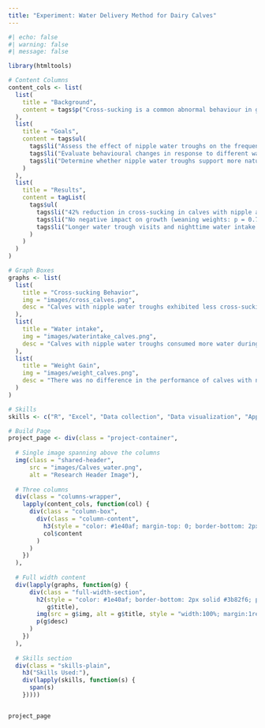 ```yaml
---
title: "Experiment: Water Delivery Method for Dairy Calves"
---
```


```r
#| echo: false
#| warning: false
#| message: false

library(htmltools)

# Content Columns
content_cols <- list(
  list(
    title = "Background",
    content = tags$p("Cross-sucking is a common abnormal behaviour in group-housed dairy calves, linked to welfare concerns and management practices. This study evaluates whether nipple-equipped water troughs can reduce this behaviour, promoting more natural drinking patterns and improved welfare outcomes.")
  ),
  list(
    title = "Goals",
    content = tags$ul(
      tags$li("Assess the effect of nipple water troughs on the frequency and duration of cross-sucking in group-housed calves"),
      tags$li("Evaluate behavioural changes in response to different water provision systems"),
      tags$li("Determine whether nipple water troughs support more natural oral behaviours in calves after milk feeding")
    )
  ),
  list(
    title = "Results",
    content = tagList(
      tags$ul(
        tags$li("42% reduction in cross-sucking in calves with nipple access vs. open troughs (p = 0.003)"),
        tags$li("No negative impact on growth (weaning weights: p = 0.788)"),
        tags$li("Longer water trough visits and nighttime water intake in groups of calves with nipple water troughs")
      )
    )
  )
)

# Graph Boxes
graphs <- list(
  list(
    title = "Cross-sucking Behavior",
    img = "images/cross_calves.png",
    desc = "Calves with nipple water troughs exhibited less cross-sucking events than calves with open water troughs during pre-weaning period."
  ),
  list(
    title = "Water intake",
    img = "images/waterintake_calves.png",
    desc = "Calves with nipple water troughs consumed more water during night-time."
  ),
  list(
    title = "Weight Gain",
    img = "images/weight_calves.png",
    desc = "There was no difference in the performance of calves with nipple or open water troughs."
  )
)

# Skills
skills <- c("R", "Excel", "Data collection", "Data visualization", "Applied Ethology", "Animal Science")

# Build Page
project_page <- div(class = "project-container",
  
  # Single image spanning above the columns
  img(class = "shared-header",
      src = "images/Calves_water.png",
      alt = "Research Header Image"),
  
  # Three columns
  div(class = "columns-wrapper",
    lapply(content_cols, function(col) {
      div(class = "column-box",
        div(class = "column-content",
          h3(style = "color: #1e40af; margin-top: 0; border-bottom: 2px solid #3b82f6;", col$title),
          col$content
        )
      )
    })
  ),
  
  # Full width content
  div(lapply(graphs, function(g) {
      div(class = "full-width-section",
        h2(style = "color: #1e40af; border-bottom: 2px solid #3b82f6; padding-bottom: 0.5rem;",
           g$title),
        img(src = g$img, alt = g$title, style = "width:100%; margin:1rem 0; border-radius: 4px;"),
        p(g$desc)
      )
    })
  ),
  
  # Skills section
  div(class = "skills-plain",
    h3("Skills Used:"),
    div(lapply(skills, function(s) {
      span(s)
    }))))


project_page
```

